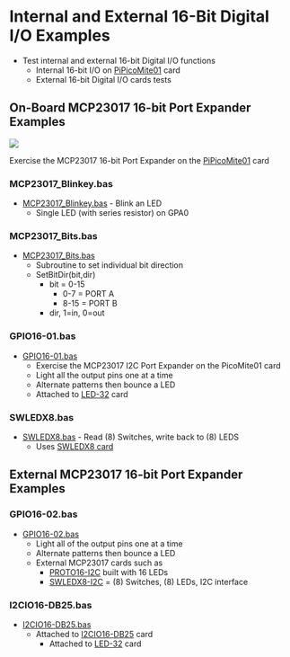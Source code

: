 = Internal and External 16-Bit Digital I/O Examples =

* Test internal and external 16-bit Digital I/O functions
** Internal 16-bit I/O on [http://land-boards.com/blwiki/index.php?title=PiPicoMite01 PiPicoMite01] card
** External 16-bit Digital I/O cards tests

== On-Board MCP23017 16-bit Port Expander Examples ==

<img src="http://land-boards.com/blwiki/images/1/15/PiPicoMite01_Rev2_P18315-720px.jpg"></img>

Exercise the MCP23017 16-bit Port Expander on the [http://land-boards.com/blwiki/index.php?title=PiPicoMite01 PiPicoMite01] card

=== MCP23017_Blinkey.bas ===

* [https://github.com/land-boards/RasPiPico/blob/main/PicoMite_MMBASIC/PicoMite_VGA/Land%20Boards%20BASIC%20Programs/lbcards/GPIO16/MCP23017_Blinkey.bas MCP23017_Blinkey.bas] - Blink an LED
** Single LED (with series resistor) on GPA0

=== MCP23017_Bits.bas ===

* [https://github.com/land-boards/RasPiPico/blob/main/PicoMite_MMBASIC/PicoMite_VGA/Land%20Boards%20BASIC%20Programs/lbcards/GPIO16/MCP23017_Bits.bas MCP23017_Bits.bas]
** Subroutine to set individual bit direction
** SetBitDir(bit,dir)
*** bit = 0-15
**** 0-7 = PORT A
**** 8-15 = PORT B
*** dir, 1=in, 0=out

=== GPIO16-01.bas ===

* [https://github.com/land-boards/RasPiPico/blob/main/PicoMite_MMBASIC/PicoMite_VGA/Land%20Boards%20BASIC%20Programs/lbcards/GPIO16/GPIO16-01.bas GPIO16-01.bas]
** Exercise the MCP23017 I2C Port Expander on the PicoMite01 card
** Light all the output pins one at a time
** Alternate patterns then bounce a LED
** Attached to [http://land-boards.com/blwiki/index.php?title=LED-32 LED-32] card

=== SWLEDX8.bas ===

* [https://github.com/land-boards/RasPiPico/blob/main/PicoMite_MMBASIC/PicoMite_VGA/Land%20Boards%20BASIC%20Programs/lbcards/GPIO16/SWLEDX8.bas SWLEDX8.bas] - Read (8) Switches, write back to (8) LEDS
** Uses [http://land-boards.com/blwiki/index.php?title=SWLEDX8 SWLEDX8 card]

== External MCP23017 16-bit Port Expander Examples ==

=== GPIO16-02.bas ===

* [https://github.com/land-boards/RasPiPico/blob/main/PicoMite_MMBASIC/PicoMite_VGA/Land%20Boards%20BASIC%20Programs/lbcards/GPIO16/GPIO16-02.bas GPIO16-02.bas]
** Light all of the output pins one at a time
** Alternate patterns then bounce a LED
** External MCP23017 cards such as
*** [http://land-boards.com/blwiki/index.php?title=PROTO16-I2C PROTO16-I2C] built with 16 LEDs
*** [http://land-boards.com/blwiki/index.php?title=SWLEDX8-I2C SWLEDX8-I2C] = (8) Switches, (8) LEDs, I2C interface

=== I2CIO16-DB25.bas ===

* [https://github.com/land-boards/RasPiPico/blob/main/PicoMite_MMBASIC/PicoMite_VGA/Land%20Boards%20BASIC%20Programs/lbcards/GPIO16/I2CIO16-DB25.bas I2CIO16-DB25.bas]
** Attached to [http://land-boards.com/blwiki/index.php?title=I2CIO16-DB25 I2CIO16-DB25] card
*** Attached to [http://land-boards.com/blwiki/index.php?title=LED-32 LED-32] card
